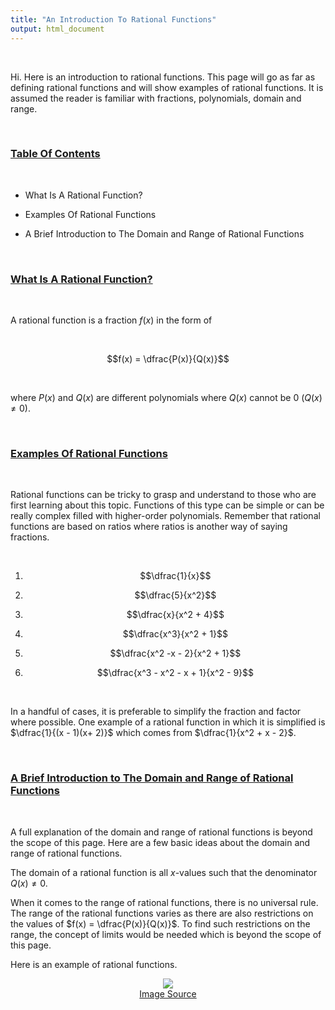 ```yaml
---
title: "An Introduction To Rational Functions"
output: html_document
---
```


&nbsp;

Hi. Here is an introduction to rational functions. This page will go as far as defining rational functions and will show examples of rational functions. It is assumed the reader is familiar with fractions, polynomials, domain and range.

&nbsp;

### <u>Table Of Contents</u>

&nbsp;

* What Is A Rational Function?

* Examples Of Rational Functions

* A Brief Introduction to The Domain and Range of Rational Functions

&nbsp;

### <u>What Is A Rational Function?</u>

&nbsp;

A rational function is a fraction $f(x)$ in the form of

&nbsp;

$$f(x) = \dfrac{P(x)}{Q(x)}$$

&nbsp;

where $P(x)$ and $Q(x)$ are different polynomials where $Q(x)$ cannot be 0 ($Q(x) \neq 0$).

&nbsp;

### <u>Examples Of Rational Functions</u>

&nbsp;

Rational functions can be tricky to grasp and understand to those who are first learning about this topic. Functions of this type can be simple or can be really complex filled with higher-order polynomials. Remember that rational functions are based on ratios where ratios is another way of saying fractions.

&nbsp;

1) $$\dfrac{1}{x}$$

2) $$\dfrac{5}{x^2}$$

3) $$\dfrac{x}{x^2 + 4}$$

4) $$\dfrac{x^3}{x^2 + 1}$$

5) $$\dfrac{x^2 -x - 2}{x^2 + 1}$$

6) $$\dfrac{x^3 - x^2 - x + 1}{x^2 - 9}$$

&nbsp;

In a handful of cases, it is preferable to simplify the fraction and factor where possible. One example of a rational function in which it is simplified is $\dfrac{1}{(x - 1)(x+ 2)}$ which comes from $\dfrac{1}{x^2 + x - 2}$.

&nbsp;

### <u>A Brief Introduction to The Domain and Range of Rational Functions</u>

&nbsp;

A full explanation of the domain and range of rational functions is beyond the scope of this page. Here are a few basic ideas about the domain and range of rational functions.

The domain of a rational function is all $x$-values such that the denominator $Q(x) \neq 0$.

When it comes to the range of rational functions, there is no universal rule. The range of the rational functions varies as there are also restrictions on the values of $f(x) = \dfrac{P(x)}{Q(x)}$. To find such restrictions on the range, the concept of limits would be needed which is beyond the scope of this page.

Here is an example of rational functions.

<center><img src="http://image.mathcaptain.com/cms/images/88/vertical-asymptote1.jpg" /></center>
<center><a href="http://image.mathcaptain.com/cms/images/88/vertical-asymptote1.jpg">Image Source</a></center>



